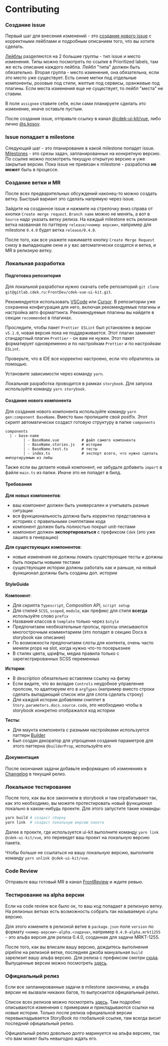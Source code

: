 
<Meta title="Contributing" />

# Contributing

### Создание issue

Первый шаг для внесения изменений - это [создание нового issue](https://gitlab.cdek.ru/FrontDev/cdek-vue-ui-kit/-/issues/new)
с корректными лейблами и подробным описанием того, что вы хотите сделать.

[Лейблы](https://gitlab.cdek.ru/FrontDev/cdek-vue-ui-kit/-/labels) разделяются на 2 большие группы - тип issue и место изменения. Типы можно посмотреть
по ссылке в Prioritized labels, там же есть описание каждого лейбла. Лейбл "типа" должен быть обязательно. Вторая группа - место изменения,
она обязательна, если это место уже существует. Есть синие метки под отдельные компоненты, розовые под стили, желтые под сервисы, оранжевые под плагины.
Если места изменения еще не существует, то лейбл "места" не ставим.

В поле `assignee` ставите себя, если сами планируете сделать это изменение, иначе оставьте пустым.

После создания issue, отправьте ссылку в канал [@cdek-ui-kit/vue](https://talk.cdek.ru/cdek/channels/cdek-ui-kitvue), либо лично
[@s.kosov](https://talk.cdek.ru/cdek/messages/@s.kosov).

### Issue попадает в milestone

Следующий шаг - это планирование в какой milestone попадет issue. [Milestones](https://gitlab.cdek.ru/FrontDev/cdek-vue-ui-kit/-/milestones) -
это срезы задач, запланированных на конкретную версию. По ссылке можно посмотреть текущую открытую версию и уже закрытые версии. Пока issue не привязан
к milestone - разработка **не может** быть в процессе.

### Создание ветки и MR

После всех предварительных обсуждений наконец-то можно создать ветку. Быстрый вариант это сделать напрямую через issue.

Зайдите на созданное issue и нажмите на стрелочку вниз справа от кнопки `Create merge request`. `Branch name` можно не менять, а вот в `Source`
надо указать ветку релиза. На каждый milestone есть релизная ветка названная по паттерну `release/<номер версии>`, например для milestone `0.4.0` будет
ветка `release/0.4.0`.

После того, как все укажете нажимаете кнопку `Create Merge Request` снизу в выпадающем окне и у вас автоматически создатся и ветка, и MR в релизную ветку.

### Локальная разработка

#### Подготовка репозитория

Для локальной разработки нужно скачать себе репозиторий `git clone git@gitlab.cdek.ru:FrontDev/cdek-vue-ui-kit.git`.

Рекомендуется использовать [VSCode](https://code.visualstudio.com/) или [Cursor](https://cursor.sh/).
В репозитории уже сохранена конфигурация для него, включая рекомендуемые плагины
и настройка авто форматтинга. Рекомендуемые плагины вы найдете в секции `recommended` в плагинах.

Проследите, чтобы пакет `Prettier ESLint` был установлен в версии `v5.1.0`, новая версия пока не поддерживается. Этот плагин заменяет стандартный
плагин `Prettier` - он вам не нужен. Этот пакет форматирует одновременно и по настройкам `Prettier` и по настройкам `ESLint`.

Проверьте, что в IDE все корректно настроено, если что обратитесь за помощью.

Установите зависимости через команду `yarn`.

Локальная разработка проводится в рамках `storybook`. Для запуска используйте команду `yarn storybook`.

#### Создание нового компонента

Для создания нового компонента используйте команду `yarn gen:component BaseName`. Вместо `Name` пропишите свой postfix. Этот скрипт автоматически
создаст готовую структуру в папке `components`

```
components
  | - base-name
        | - BaseName.vue          # файл самого компонента
        | - BaseName.stories.js   # истории
        | - BaseName.test.ts      # тесты
        | - index.ts              # экспорт всего, что нужно сделать импортируемым из либы
```

Также если вы делаете новый компонент, не забудьте добавить `import` в файле `main.ts` из папки. Иначе это не попадет в билд.

#### Требования

**Для новых компонентов**:

- ваш компонент должен быть универсален и учитывать разные ситуации
- вся функциональность должна быть корректно представлена в историях с правильными сниппетами кода
- компонент должен быть полностью покрыт unit-тестами
- компонент должен **экспортироваться** с префиксом `Cdek` (это уже зашито в генерацию)

**Для существующих компонентов**:

- новые изменения не должны ломать существующие тесты и должны быть покрыты новыми тестами
- существующие истории должны работать как и раньше, на новый функционал должны быть созданы доп. истории

#### StyleGuide

**Компонент**:

- Для скрипта `Typescript`, Composition API, `script setup`
- Для стилей `SCSS`, `scoped`, `module`, как префикс для стиля **всегда** используйте слово `prefix`
- Названия классов в `template` только через `$style`
- Предпочитаем необязательные пропсы, пропсы описываются многострочным комментарием (это попадет в секцию Docs в storybook как описание)
- По возможности предпочитаем слоты для контента, очень часто меняли props на slot, когда нужно что-то посерьезнее
- В стилях цвета, шрифты, медиа правила только с зарегистрированных SCSS переменных

**Истории**:

- В description обязательно вставляем ссылку на фигму
- Если видите, что во вкладке `Controls` неудобное управление пропсом, то адаптируем его в `argTypes`
  (например вместо строки сделать выпадающий список или для слота сделать строку)
- Для каждой истории добавляем сниппет в `Story.parameters.docs.source.code`, это необходимо чтобы в storybook конкретно отображался код истории

**Тесты**:

- Для маунта компонента с разными настройками используется паттерн [Builder](https://refactoring.guru/ru/design-patterns/builder)
- Был создан декоратор для упрощения создания параметров для этого паттерна `@builderProp`, используйте его

#### Документация

После окончания задачи добавьте информацию об изменениях в [Changelog](/story/changelog--page) в текущий релиз.

### Локальное тестирование

После того, как вы все закончили в storybook и там отрабатывает так, как это необходимо, вы можете протестировать новый функционал локально
в каком-нибудь проекте. Для этого запустите такие команды:

```bash dark
yarn build # создаст сборку
yarn link  # создаст локальную версию пакета
```

Далее в проекте, где используется ui-kit выполните команду `yarn link @cdek-ui-kit/vue`, это переведет ваш проект на локальную версию пакета.

Чтобы больше не ссылаться на вашу локальную версию, выполните команду `yarn unlink @cdek-ui-kit/vue`.

### Code Review

Отправьте ваш готовый MR в канал [FrontReview](https://talk.cdek.ru/cdek/channels/frontreview) и ждите ревью.

### Тестирование на alpha версии

Если на code review все было ок, то ваш код попадает в релизную ветку. На релизных ветках есть возможность собрать так называемую `alpha` версию.

Для этого измените в релизной ветке в `package.json` поле `version` по формату `<номер-версии>-alpha.<задача>`, например `0.4.0-alpha.mrkt1255` - это
альфа версия для релиза 0.4.0, созданная для задачи MRKT-1255.

После того, как вы вписали вашу версию, дождитесь выполнения pipeline на релизной ветке, последняя джоба мануальная `build` зарелизит вашу альфа версию. Для релиза с префиксом смотри [сюда](/story/custom-style-prefix--page).
Выпущенные версии можно посмотреть [здесь](https://gitlab.cdek.ru/FrontDev/cdek-vue-ui-kit/-/packages).

### Официальный релиз

Если все запланированные задачи в milestone закончены, и альфа версии не вызвали никаких багов, то выпускается официальный релиз.

Список всех релизов можно посмотреть [здесь](https://gitlab.cdek.ru/FrontDev/cdek-vue-ui-kit/-/releases). Там подробно описываются изменения с примерами
и прикладываются ссылки на новые истории. Только после релиза официальной версии перевыкладывается StoryBook по глобальной ссылке, там всегда висит
последний официальный релиз.

Официальный релиз довольно долго маринуется на альфа версиях, так что вам может быть невыгодно ждать его.
